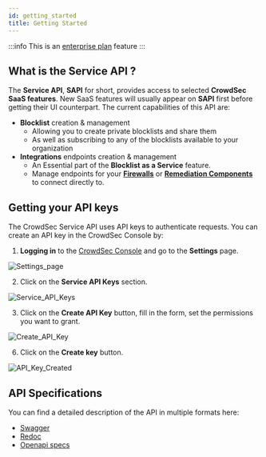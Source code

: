 ```yaml
---
id: getting_started
title: Getting Started
---
```



:::info
This is an [enterprise plan](https://www.crowdsec.net/pricing) feature
:::

## What is the Service API ?

The **Service API**, **SAPI** for short, provides access to selected **CrowdSec SaaS features**.
New SaaS features will usually appear on **SAPI** first before getting their UI counterpart.
The current capabilities of this API are:

-  **Blocklist** creation & management
   -  Allowing you to create private blocklists and share them 
   -  As well as subscribing to any of the blocklists available to your organization
-  **Integrations** endpoints creation & management
   -  An Essential part of the **Blocklist as a Service** feature.
   -  Manage endpoints for your [**Firewalls**](/u/integrations/intro) or [**Remediation Components**](/u/bouncers/intro) to connect directly to.

## Getting your API keys

The CrowdSec Service API uses API keys to authenticate requests. You can create an API key in the CrowdSec Console by:

1. **Logging in** to the [CrowdSec Console](https://app.crowdsec.net/) and go to the **Settings** page.

![Settings_page](/img/console/settings/main.png)

2. Click on the **Service API Keys** section.

![Service_API_Keys](/img/console/settings/sapi_keys.png)

3. Click on the **Create API Key** button, fill in the form, set the permissions you want to grant.

![Create_API_Key](/img/console/settings/sapi_create_key.png)

6. Click on the **Create key** button.

![API_Key_Created](/img/console/settings/sapi_key_created.png)


## API Specifications

You can find a detailed description of the API in multiple formats here:

 - [Swagger](https://admin.api.crowdsec.net/v1/docs#/)
 - [Redoc](https://admin.api.crowdsec.net/v1/redoc)
 - [Openapi specs](https://admin.api.crowdsec.net/v1/openapi.json)




